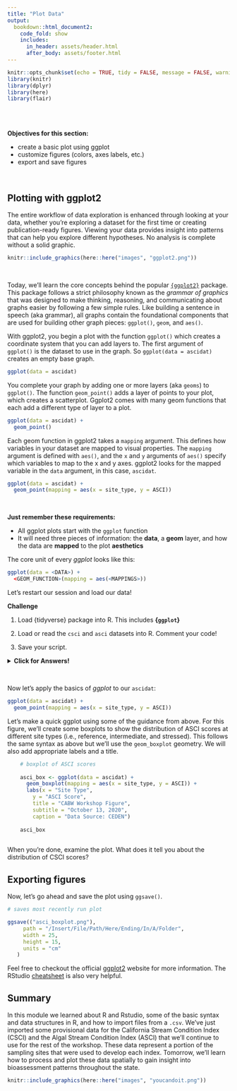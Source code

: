 ```yaml
---
title: "Plot Data"
output: 
  bookdown::html_document2:
    code_fold: show
    includes:
      in_header: assets/header.html
      after_body: assets/footer.html
---
```


```r

knitr::opts_chunk$set(echo = TRUE, tidy = FALSE, message = FALSE, warning = FALSE)
library(knitr)
library(dplyr)
library(here)
library(flair)

```

<br>
<br>

:::obj

 **Objectives for this section:**
 
 - create a basic plot using ggplot
 - customize figures (colors, axes labels, etc.)
 - export and save figures
 
:::

<br>

## Plotting with ggplot2

The entire workflow of data exploration is enhanced through looking at your data, whether you’re exploring a dataset for the first time or creating publication-ready figures. Viewing your data provides insight into patterns that can help you explore different hypotheses. No analysis is complete without a solid graphic.

```r
knitr::include_graphics(here::here("images", "ggplot2.png"))
```

<br>

Today, we'll learn the core concepts behind the popular [`{ggplot2}`](https://ggplot2.tidyverse.org/reference/ggplot2-package.html) package. This package follows a strict philosophy known as the *grammar of graphics* that was designed to make thinking, reasoning, and communicating about graphs easier by following a few simple rules.  Like building a sentence in speech (aka grammar), all graphs contain the foundational components that are used for building other graph pieces: `ggplot()`, `geom`, and `aes()`.  

With ggplot2, you begin a plot with the function `ggplot()` which creates a coordinate system that you can add layers to. The first argument of `ggplot()` is the dataset to use in the graph. So `ggplot(data = ascidat)` creates an empty base graph.

```r
ggplot(data = ascidat)
```

You complete your graph by adding one or more layers (aka `geoms`) to `ggplot()`. The function `geom_point()` adds a layer of points to your plot, which creates a scatterplot. Ggplot2 comes with many geom functions that each add a different type of layer to a plot.

```r
ggplot(data = ascidat) +
  geom_point()
```

Each geom function in ggplot2 takes a `mapping` argument. This defines how variables in your dataset are mapped to visual properties. The `mapping` argument is defined with `aes()`, and the `x` and `y` arguments of `aes()` specify which variables to map to the x and y axes. ggplot2 looks for the mapped variable in the `data` argument, in this case, `ascidat`.

```r
ggplot(data = ascidat) +
  geom_point(mapping = aes(x = site_type, y = ASCI))
```

<br>

**Just remember these requirements:**

* All ggplot plots start with the `ggplot` function
* It will need three pieces of information: the **data**, a **geom** layer, and how the data are **mapped** to the plot **aesthetics**

The core unit of every *ggplot* looks like this:

```r
ggplot(data = <DATA>) + 
  <GEOM_FUNCTION>(mapping = aes(<MAPPINGS>))
```

Let's restart our session and load our data!

:::challenge

**Challenge**  

1. Load {tidyverse} package into R. This includes **{`ggplot`}**

1. Load or read the `csci` and `asci` datasets into R. Comment your code!

1. Save your script.

:::

<details>
  <summary class="challenge-ans-title">**Click for Answers!**</summary>
  <div class="challenge-ans-body">
```r

# load the library
library(tidyverse)

# Load CSCI and ASCI datasets.
cscidat <- read_csv('data/cscidat.csv')
ascidat <- read_csv('data/ascidat.csv')

# check environment, both are there!

```
  
  </div>
</details>
 
<br>

Now let's apply the basics of *ggplot* to our `ascidat`:

```r

ggplot(data = ascidat) +
  geom_point(mapping = aes(x = site_type, y = ASCI))

```

Let's make a quick ggplot using some of the guidance from above. For this figure, we'll create some boxplots to show the distribution of ASCI scores at different site types (i.e., reference, intermediate, and stressed).  This follows the same syntax as above but we'll use the `geom_boxplot` geometry. We will also add appropriate labels and a title.

```r
    
    # boxplot of ASCI scores
    
    asci_box <- ggplot(data = ascidat) +
      geom_boxplot(mapping = aes(x = site_type, y = ASCI)) +
      labs(x = "Site Type",
        y = "ASCI Score",
        title = "CABW Workshop Figure",
        subtitle = "October 13, 2020",
        caption = "Data Source: CEDEN")
    
    asci_box
    
```

When you're done, examine the plot. What does it tell you about the distribution of CSCI scores?

## Exporting figures

Now, let's go ahead and save the plot using `ggsave()`.

```r

# saves most recently run plot

ggsave(("asci_boxplot.png"),
     path = "/Insert/File/Path/Here/Ending/In/A/Folder",
     width = 25,
     height = 15,
     units = "cm"
   )

```

Feel free to checkout the official [ggplot2](https://ggplot2.tidyverse.org/reference/ggplot2-package.html) website for more information.  The RStudio [cheatsheet](https://www.rstudio.com/wp-content/uploads/2015/03/ggplot2-cheatsheet.pdf) is also very helpful. 

## Summary

In this module we learned about R and Rstudio, some of the basic syntax and data structures in R, and how to import files from a `.csv`.  We've just imported some provisional data for the California Stream Condition Index (CSCI) and the Algal Stream Condition Index (ASCI) that we'll continue to use for the rest of the workshop.  These data represent a portion of the sampling sites that were used to develop each index. Tomorrow, we'll learn how to process and plot these data spatially to gain insight into bioassessment patterns throughout the state.

```r
knitr::include_graphics(here::here("images", "youcandoit.png"))
```